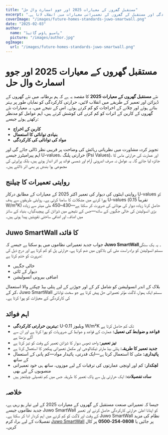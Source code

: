 ```yaml
---
title: "مستقبل گھروں کے معیارات 2025 اور جوو اسمارٹ وال حل"
excerpt: "جانیں کہ جوو اسمارٹ وال حل کس طرح حرارتی کارکردگی اور مستقبل کے گھروں کے تعمیراتی معیارات میں انقلاب لاتا ہے۔"
coverImage: "/images/future-homes-standards-juwo-smartwall.png"
date: "2025-02-03"
author:
  name: "پاسیو ہاؤس گائیڈ"
  picture: "/images/author.jpg"
ogImage:
  url: "/images/future-homes-standards-juwo-smartwall.png"
---
```


# مستقبل گھروں کے معیارات 2025 اور جوو اسمارٹ وال حل

نئے **مستقبل گھروں کے معیارات 2025** کا مقصد یہ ہے کہ ہم برطانیہ میں نئے گھروں کے ڈیزائن اور تعمیر کے طریقے میں انقلاب لائیں، حرارتی کارکردگی کو نمایاں طور پر بہتر بناتے ہوئے اور چلانے کے اخراجات کو کم کرتے ہوئے۔ اس کے نتیجے میں، یہ معیارات نئے گھروں کے کاربن کے اثرات کو کم کرنے کی کوشش کرتے ہیں، اہم عوامل کو مدنظر رکھتے ہوئے جیسے:

- **کاربن کے اخراج**
- **بنیادی توانائی کا استعمال**
- **مواد کی توانائی کی کارکردگی**

تجویز کردہ مشاورت میں نظریاتی رہائش کی وضاحت پر قریبی نظر ڈالی جائے گی اور اہم پیرامیٹرز جیسے U-values، حرارتی پلنگ (Psi Values)، اور عمارت کی حرارتی ماس کا جائزہ لیا جائے گا۔ یہ عوامل نہ صرف اندرونی آرام اور شمسی فوائد پر اثر انداز ہوتے ہیں، بلکہ پراپرٹی کی مجموعی ہوا بندش پر بھی اثر ڈالتے ہیں۔

## روایتی تعمیرات کا چیلنج

روایتی اینٹوں کی دیوار کی تعمیر اکثر 2025 کے معیارات کے مطابق درکار U-values کو پورا کرنے میں مشکلات کا سامنا کرتی ہے۔ روایتی طریقوں سے ہدف U-values (تقریباً 0.15 W/m²K) حاصل کرنا زیادہ دیوار کی موٹائی کی ضرورت کر سکتا ہے—430–450 ملی میٹر سے زیادہ بڑی انسولیشن کی خالی جگہوں کے ساتھ—جس کے نتیجے میں ڈیزائن کی پیچیدگیاں، بنیاد کے سائز میں اضافہ، اور اضافی ساختی تقویتیں پیدا ہوتی ہیں۔

## Juwo SmartWall کا فائدہ

جواب جدید تعمیراتی نظاموں میں ہو سکتا ہے جیسے کہ **Juwo SmartWall**۔ یہ یک سنگی سسٹم انسولیشن کو براہ راست مٹی کی بلاکوں میں ضم کرتا ہے، حرارتی پل کو کم کرتا ہے اور درج ذیل کی ضرورت کو ختم کرتا ہے:

- خالی جگہیں
- دیوار کے ٹائی
- اضافی بیرونی انسولیشن

بلاک کے اندر انسولیشن کو شامل کر کے اور جوڑنے کے لیے پتلی بیڈ چپکنے والا استعمال کر کے، Juwo SmartWall سسٹم ایک ہموار، لاگت مؤثر تعمیراتی حل پیش کرتا ہے جو سخت توانائی کی کارکردگی کے معیارات کو پورا کرتا ہے۔

## اہم فوائد

- **بہترین حرارتی کارکردگی:** U-ویلیوز 0.11 W/m²K تک کم حاصل کرتا ہے
- **قواعد و ضوابط کی تعمیل:** عمارت کے قواعد و ضوابط کی ضروریات کو پورا کرتا ہے اور ان سے آگے بڑھتا ہے
- **تیز تعمیر:** واحد ٹھوس دیوار کا ڈیزائن تعمیر کے وقت کو تیز کرتا ہے
- **جدید تعمیر کا طریقہ:** پتلی بیڈ مارٹر ٹیکنالوجی اور مکمل تعمیراتی پیکجز کا استعمال کرتا ہے
- **پائیداری:** مٹی کا استعمال کرتا ہے—ایک قدرتی، پائیدار مواد—کم پانی کے استعمال کے ساتھ
- **لچکدار:** کم اور اونچی عمارتوں کی ترقیات کے لیے موزوں، ساتھ ہی خود تعمیراتی منصوبوں کے لیے بھی
- **سادہ تفصیلات:** ایک حرارتی پل سے پاک تعمیر کا طریقہ جس میں کم تفصیلی چیلنجز ہیں

## خلاصہ

جیسا کہ تعمیراتی صنعت مستقبل کے گھروں کے معیارات 2025 کے لیے تیار ہو رہی ہے، جدید نظاموں جیسے Juwo SmartWall کو اپنانا اعلیٰ حرارتی کارکردگی حاصل کرنے اور تعمیر کے وقت اور لاگت کو کم کرنے میں اہم کردار ادا کر سکتا ہے۔ Juwo SmartWall نظام کی مزید تفصیلات کے لیے براہ کرم [Juwo SmartWall](http://www.Juwo-SmartWall.co.uk) پر جائیں یا **0808-254-0500** پر کال کریں۔